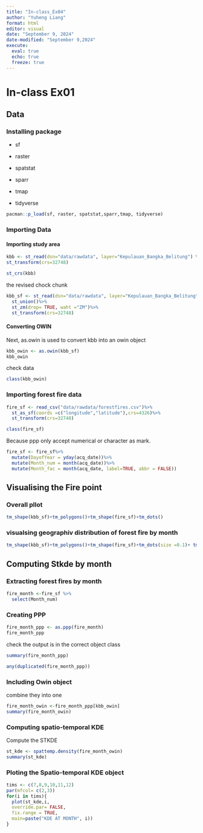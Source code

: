 ---
title: "In-class_Ex04"
author: "Yuheng Liang"
format: html
editor: visual
date: "September 9, 2024"
date-modified: "September 9,2024"
execute: 
  eval: true
  echo: true
  freeze: true
---

# In-class Ex01

## Data

### Installing package

-   sf

-   raster

-   spatstat

-   sparr

-   tmap

-   tidyverse

```{R}
pacman::p_load(sf, raster, spatstat,sparr,tmap, tidyverse)
```
### Importing Data
#### Importing study area
```{R}
kbb <- st_read(dsn="data/rawdata", layer="Kepulauan_Bangka_Belitung") %>%
st_transform(crs=32748)
```

```{r}
st_crs(kbb)
```

the revised chock chunk
```{R}
kbb_sf <- st_read(dsn="data/rawdata", layer="Kepulauan_Bangka_Belitung") %>%
  st_union()%>%
  st_zm(drop= TRUE, waht ="ZM")%>%
  st_transform(crs=32748)
```
#### Converting OWIN
Next, as.owin is used to convert kbb into an owin object
```{R}
kbb_owin <- as.owin(kbb_sf)
kbb_owin
```
check data
```{r}
class(kbb_owin)
```

### Importing forest fire data
```{R}
fire_sf <- read_csv("data/rawdata/forestfires.csv")%>%
  st_as_sf(coords =c("longitude","latitude"),crs=4326)%>%
  st_transform(crs=32748)
```

```{R}
class(fire_sf)
```
Because ppp only accept numerical or character as mark.
```{R}
fire_sf <- fire_sf%>%
  mutate(DayofYear = yday(acq_date))%>%
  mutate(Month_num = month(acq_date))%>%
  mutate(Month_fac = month(acq_date, label=TRUE, abbr = FALSE))
```

## Visualising the Fire point
### Overall pllot
```{R}
tm_shape(kbb_sf)+tm_polygons()+tm_shape(fire_sf)+tm_dots()
```

### visualsing geographiv distribution of forest fire by month
```{R}
tm_shape(kbb_sf)+tm_polygons()+tm_shape(fire_sf)+tm_dots(size =0.1)+ tm_facets(by ="Month_fac", free.coords = FALSE, drop.units = TRUE )
```
## Computing Stkde by month
### Extracting forest fires by month
```{R}
fire_month <-fire_sf %>%
  select(Month_num)
```

### Creating PPP
```{R}
fire_month_ppp <- as.ppp(fire_month)
fire_month_ppp
```
check the output is in the correct object class
```{r}
summary(fire_month_ppp)
```
```{r}
any(duplicated(fire_month_ppp))
```

### Including Owin object
combine they into one
```{R}
fire_month_owin <-fire_month_ppp[kbb_owin]
summary(fire_month_owin)
```
### Computing spatio-temporal KDE
Compute the STKDE
```{R}
st_kde <- spattemp.density(fire_month_owin)
summary(st_kde)
```

### Ploting the Spatio-temporal KDE object
```{R}
tims <- c(7,8,9,10,11,12)
par(mfcol= c(2,3))
for(i in tims){
  plot(st_kde,i,  
  override.par= FALSE,
  fix.range = TRUE,
  main=paste("KDE AT MONTH", i))
}
```




